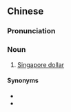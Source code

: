 ==Chinese==
{{zh-forms|type=31}}

===Pronunciation===
{{zh-pron
|m=Xīnjiāpōyuán
|cat=n
}}

===Noun===
{{zh-noun}}

# [[Singapore dollar]]

====Synonyms====
* {{zh-l|新幣}}
* {{zh-l|新元}}

{{zh-cat|Currency}}